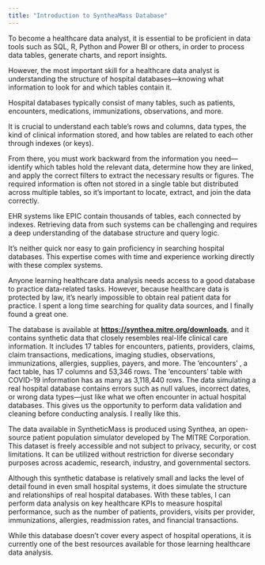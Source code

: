 ```yaml
---
title: "Introduction to SyntheaMass Database"
---
```



To become a healthcare data analyst, it is essential to be proficient in data tools such as SQL, R, Python and Power BI or others, in order to process data tables, generate charts, and report insights.

However, the most important skill for a healthcare data analyst is understanding the structure of hospital databases—knowing what information to look for and which tables contain it.

Hospital databases typically consist of many tables, such as patients, encounters, medications, immunizations, observations, and more.

It is crucial to understand each table’s rows and columns, data types, the kind of clinical information stored, and how tables are related to each other through indexes (or keys).

From there, you must work backward from the information you need—identify which tables hold the relevant data, determine how they are linked, and apply the correct filters to extract the necessary results or figures. The required information is often not stored in a single table but distributed across multiple tables, so it’s important to locate, extract, and join the data correctly.

EHR systems like EPIC contain thousands of tables, each connected by indexes. Retrieving data from such systems can be challenging and requires a deep understanding of the database structure and query logic.

It’s neither quick nor easy to gain proficiency in searching hospital databases. This expertise comes with time and experience working directly with these complex systems.

Anyone learning healthcare data analysis needs access to a good database to practice data-related tasks. However, because healthcare data is protected by law, it's nearly impossible to obtain real patient data for practice. I spent a long time searching for quality data sources, and I finally found a great one.

The database is available at [**https://synthea.mitre.org/downloads**](https://synthea.mitre.org/downloads?fbclid=IwZXh0bgNhZW0CMTAAAR50yoBHwWNTLRF0OxWNF2UcUQCD0issA_k6lFxQzwyZtUIwfIM5EHG1jqCraw_aem_AA6oF9i3sg4woOQ4czHkUg), and it contains synthetic data that closely resembles real-life clinical care information. It includes 17 tables for encounters, patients, providers, claims, claim transactions, medications, imaging studies, observations, immunizations, allergies, supplies, payers, and more. The ‘encounters’ , a fact table, has 17 columns and 53,346 rows. The ‘encounters’ table with COVID-19 information has as many as 3,118,440 rows. The data simulating a real hospital database contains errors such as null values, incorrect dates, or wrong data types—just like what we often encounter in actual hospital databases. This gives us the opportunity to perform data validation and cleaning before conducting analysis. I really like this.

The data available in SyntheticMass is produced using Synthea, an open-source patient population simulator developed by The MITRE Corporation. This dataset is freely accessible and not subject to privacy, security, or cost limitations. It can be utilized without restriction for diverse secondary purposes across academic, research, industry, and governmental sectors.

Although this synthetic database is relatively small and lacks the level of detail found in even small hospital systems, it does simulate the structure and relationships of real hospital databases. With these tables, I can perform data analysis on key healthcare KPIs to measure hospital performance, such as the number of patients, providers, visits per provider, immunizations, allergies, readmission rates, and financial transactions.

While this database doesn't cover every aspect of hospital operations, it is currently one of the best resources available for those learning healthcare data analysis.

